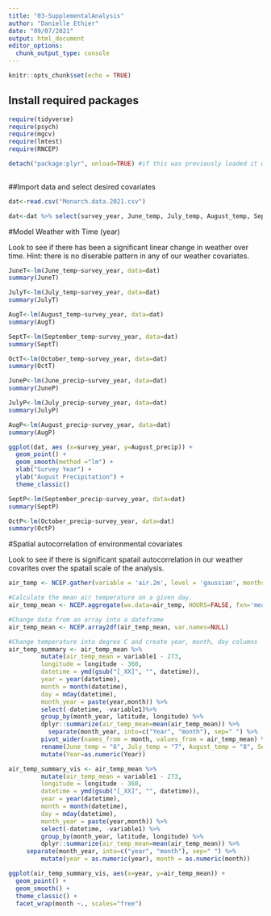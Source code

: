 ```yaml
---
title: "03-SupplementalAnalysis"
author: "Danielle Ethier"
date: "09/07/2021"
output: html_document
editor_options: 
  chunk_output_type: console
---
```


```r
knitr::opts_chunk$set(echo = TRUE)
```

## Install required packages

```r

require(tidyverse)  
require(psych)
require(mgcv)
require(lmtest)
require(RNCEP)

detach("package:plyr", unload=TRUE) #if this was previously loaded it will cause a headache. 
 
```

##Import data and select desired covariates

```r

dat<-read.csv("Monarch.data.2021.csv")

dat<-dat %>% select(survey_year, June_temp, July_temp, August_temp, September_temp, October_temp, Summer_temp, Summer_temp, June_precip, July_precip, August_precip, September_precip, October_precip, Summer_precip)

```

#Model Weather with Time (year)

Look to see if there has been a significant linear change in weather over time. Hint: there is no diserable pattern in any of our weather covariates. 

```r

JuneT<-lm(June_temp~survey_year, data=dat)
summary(JuneT)

JulyT<-lm(July_temp~survey_year, data=dat)
summary(JulyT)

AugT<-lm(August_temp~survey_year, data=dat)
summary(AugT)

SeptT<-lm(September_temp~survey_year, data=dat)
summary(SeptT)

OctT<-lm(October_temp~survey_year, data=dat)
summary(OctT)

JuneP<-lm(June_precip~survey_year, data=dat)
summary(JuneP)

JulyP<-lm(July_precip~survey_year, data=dat)
summary(JulyP)

AugP<-lm(August_precip~survey_year, data=dat)
summary(AugP)

ggplot(dat, aes (x=survey_year, y=August_precip)) +
  geom_point() +
  geom_smooth(method ="lm") + 
  xlab("Survey Year") +
  ylab("August Precipitation") +
  theme_classic()

SeptP<-lm(September_precip~survey_year, data=dat)
summary(SeptP)

OctP<-lm(October_precip~survey_year, data=dat)
summary(OctP)

```


#Spatial autocorrelation of environmental covariates

Look to see if there is significant spatail autocorrelation in our weather covarites over the spatail scale of the analysis. 

```r

air_temp <- NCEP.gather(variable = 'air.2m', level = 'gaussian', months.minmax = c(6, 10), years.minmax = c(1995,2020), lat.southnorth = c(42.50, 45.40), lon.westeast = c(-81.65, -75.69), return.units = TRUE)

#Calculate the mean air temperature on a given day. 
air_temp_mean <- NCEP.aggregate(wx.data=air_temp, HOURS=FALSE, fxn='mean')

#Change data from an array into a dateframe
air_temp_mean <- NCEP.array2df(air_temp_mean, var.names=NULL)

#Change temperature into degree C and create year, month, day columns
air_temp_summary <- air_temp_mean %>%
         mutate(air_temp_mean = variable1 - 273,
         longitude = longitude - 360,  
         datetime = ymd(gsub("[_XX]", "", datetime)),
         year = year(datetime),
         month = month(datetime),
         day = mday(datetime),
         month_year = paste(year,month)) %>%
         select(-datetime, -variable1)%>%
         group_by(month_year, latitude, longitude) %>%
         dplyr::summarize(air_temp_mean=mean(air_temp_mean)) %>%
	       separate(month_year, into=c("Year", "month"), sep=" ") %>%
         pivot_wider(names_from = month, values_from = air_temp_mean) %>%
         rename(June_temp = "6", July_temp = "7", August_temp = "8", September_temp = "9", October_temp = "10") %>%
         mutate(Year=as.numeric(Year))

air_temp_summary_vis <- air_temp_mean %>%
         mutate(air_temp_mean = variable1 - 273,
         longitude = longitude - 360,  
         datetime = ymd(gsub("[_XX]", "", datetime)),
         year = year(datetime),
         month = month(datetime),
         day = mday(datetime),
         month_year = paste(year,month)) %>%
         select(-datetime, -variable1) %>%
         group_by(month_year, latitude, longitude) %>%
         dplyr::summarize(air_temp_mean=mean(air_temp_mean)) %>%
	 separate(month_year, into=c("year", "month"), sep=" ") %>%
         mutate(year = as.numeric(year), month = as.numeric(month))

ggplot(air_temp_summary_vis, aes(x=year, y=air_temp_mean)) +
  geom_point() +
  geom_smooth() +
  theme_classic() +
  facet_wrap(month ~., scales="free")




```
